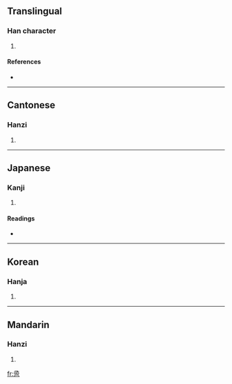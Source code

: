 ==Translingual==

===Han character===
{{Han char|rn=49|rad=己|as=06|sn=9|four=1771<sub>7</sub>|canj=弓水一尸山 (NEMSU), X弓水一尸 (XNEMS)}}

# {{defn|Han|sort=己06}}

====References====
* {{Han ref|kx=0327.101|dkj=08758|dj=0631.170|hdz=20986.110|uh=5DF9|ud=24057|bh=CEAF|bd=52911}}

----

==Cantonese==

===Hanzi===
{{yue-hanzi|jyut=|y=gan2}}

# {{defn|Cantonese|sort=己06}}

----

==Japanese==

===Kanji===
{{ja-kanji|grade=|rs=己06}}

# {{defn|Japanese|sort=己06}}

====Readings====
* {{ja-readings|on=[[きん]] (kin)|kun=[[したがう]] (shitagau), [[のびる]] (nobiru), [[さかずる]] (sakazuru)}}

----

==Korean==

===Hanja===
{{ko-hanja|hangeul=근|rv=geun|mr=kŭn}}

# {{defn|Korean|sort=己06}}

----

==Mandarin==

===Hanzi===
{{cmn-hanzi|pin=[[jǐn]] ([[jin3]])|wg=chin<sup>3</sup>}}

# {{defn|Mandarin|sort=己06}}

[[fr:巹]]
